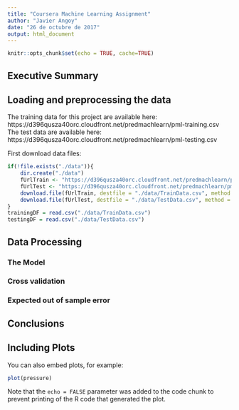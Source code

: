 ```yaml
---
title: "Coursera Machine Learning Assignment"
author: "Javier Angoy"
date: "26 de octubre de 2017"
output: html_document
---
```


```r
knitr::opts_chunk$set(echo = TRUE, cache=TRUE)
```

## Executive Summary 

## Loading and preprocessing the data

The training data for this project are available here:
https://d396qusza40orc.cloudfront.net/predmachlearn/pml-training.csv
The test data are available here:
https://d396qusza40orc.cloudfront.net/predmachlearn/pml-testing.csv

First download data files:
```r
if(!file.exists("./data")){
    dir.create("./data")
    fUrlTrain <- "https://d396qusza40orc.cloudfront.net/predmachlearn/pml-training.csv"
    fUrlTest <- "https://d396qusza40orc.cloudfront.net/predmachlearn/pml-testing.csv"
    download.file(fUrlTrain, destfile = "./data/TrainData.csv", method = "auto")
    download.file(fUrlTest, destfile = "./data/TestData.csv", method = "auto")
}
trainingDF = read.csv("./data/TrainData.csv")
testingDF = read.csv("./data/TestData.csv")
```


## Data Processing

### The Model

### Cross validation

### Expected out of sample error

## Conclusions

## Including Plots

You can also embed plots, for example:

```r
plot(pressure)
```

Note that the `echo = FALSE` parameter was added to the code chunk to prevent printing of the R code that generated the plot.
